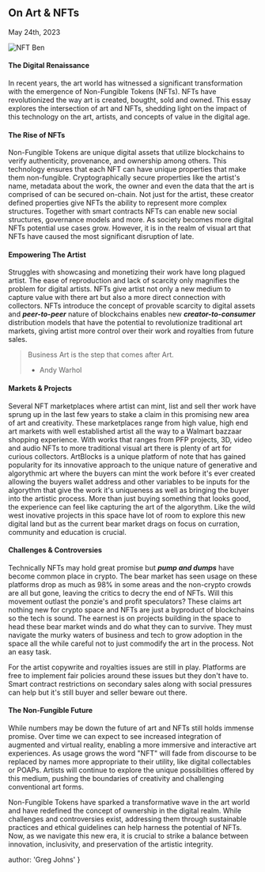 
## On Art & NFTs
<time>May 24th, 2023</time>

![NFT Ben](../../nft_ben.jpg)

#### The Digital Renaissance
In recent years, the art world has witnessed a significant transformation with the emergence of Non-Fungible Tokens (NFTs). NFTs have revolutionized the way art is created, bougtht, sold and owned. This essay explores the intersection of art and NFTs, shedding light on the impact of this technology on the art, artists, and concepts of value in the digital age.

#### The Rise of NFTs
Non-Fungible Tokens are unique digital assets that utilize blockchains to verify authenticity, provenance, and ownership among others. This technology ensures that each NFT can have unique properties that make them non-fungible. Cryptographically secure properties like the artist's name, metadata about the work, the owner and even the data that the art is comprised of can be secured on-chain. Not just for the artist, these creator defined properties give NFTs the ability to represent more complex structures. Together with smart contracts NFTs can enable new social structures, governance models and more. As society becomes more digital NFTs potential use cases grow. However, it is in the realm of visual art that NFTs have caused the most significant disruption of late.

#### Empowering The Artist
Struggles with showcasing and monetizing their work have long plagued artist. The ease of reproduction and lack of scarcity only magnifies the problem for digital artists. NFTs give artist not only a new medium to capture value with there art but also a more direct connection with collectors. NFTs introduce the concept of provable scarcity to digital assets and ***peer-to-peer*** nature of blockchains enables new ***creator-to-consumer*** distribution models that have the potential to revolutionize traditional art markets, giving artist more control over their work and royalties from future sales.

> Business Art is the step that comes after Art.
> - Andy Warhol

#### Markets & Projects
Several NFT marketplaces where artist can mint, list and sell ther work have sprung up in the last few years to stake a claim in this promising new area of art and creativity. These marketplaces range from high value, high end art markets with well established artist all the way to a Walmart bazzaar shopping experience. With works that ranges from PFP projects, 3D, video and audio NFTs to more traditional visual art there is plenty of art for curious collectors. ArtBlocks is a unique platform of note that has gained popularity for its innovative approach to the unique nature of generative and algorythmic art where the buyers can mint the work before it's ever created allowing the buyers wallet address and other variables to be inputs for the algorythm that give the work it's uniqueness as well as bringing the buyer into the artistic process. More than just buying something that looks good, the experience can feel like capturing the art of the algorythm. Like the wild west inovative projects in this space have lot of room to explore this new digital land but as the current bear market drags on focus on curration, community and education is crucial.

#### Challenges & Controversies
Technically NFTs may hold great promise but ***pump and dumps*** have become common place in crypto. The bear market has seen usage on these platforms drop as much as 98% in some areas and the non-crypto crowds are all but gone, leaving the critics to decry the end of NFTs. Will this movement outlast the ponzie's and profit speculators? These claims art nothing new for crypto space and NFTs are just a byproduct of blockchains so the tech is sound. The earnest is on projects building in the space to head these bear market winds and do what they can to survive. They must navigate the murky waters of business and tech to grow adoption in the space all the while careful not to just commodify the art in the process. Not an easy task.

For the artist copywrite and royalties issues are still in play. Platforms are free to implement fair policies around these issues but they don't have to. Smart contract restrictions on secondary sales along with social pressures can help but it's still buyer and seller beware out there.

#### The Non-Fungible Future
While numbers may be down the future of art and NFTs still holds immense promise. Over time we can expect to see increased integration of augmented and virtual reality, enabling a more immersive and interactive art experiences. As usage grows the word "NFT" will fade from discourse to be replaced by names more appropriate to their utility, like digital collectables or POAPs. Artists will continue to explore the unique possibilities offered by this medium, pushing the boundaries of creativity and challenging conventional art forms.

Non-Fungible Tokens have sparked a transformative wave in the art world and have redefined the concept of ownership in the digital realm. While challenges and controversies exist, addressing them through sustainable practices and ethical guidelines can help harness the potential of NFTs. Now, as we navigate this new era, it is crucial to strike a balance between innovation, inclusivity, and preservation of the artistic integrity.

  author: 'Greg Johns'
}


